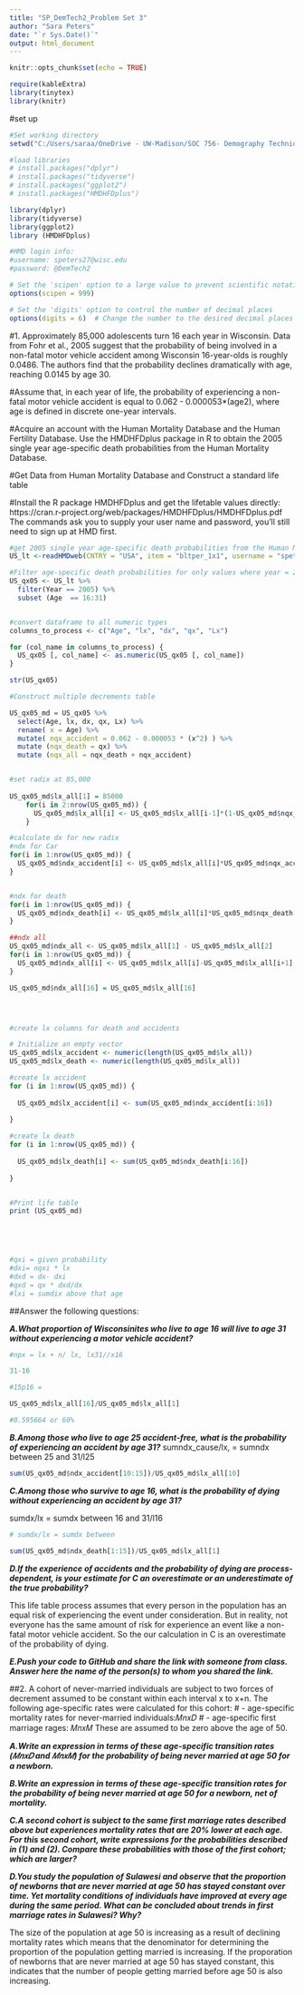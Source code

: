 ```yaml
---
title: "SP_DemTech2_Problem Set 3"
author: "Sara Peters"
date: "`r Sys.Date()`"
output: html_document
---
```


```r
knitr::opts_chunk$set(echo = TRUE)

require(kableExtra)
library(tinytex)
library(knitr)
```




#set up
```r

#Set working directory
setwd("C:/Users/saraa/OneDrive - UW-Madison/SOC 756- Demography Techniques II/Problem Sets/Problem Set 3")

#load libraries
# install.packages("dplyr")
# install.packages("tidyverse")
# install.packages("ggplot2")
# install.packages("HMDHFDplus")

library(dplyr)
library(tidyverse)
library(ggplot2)
library (HMDHFDplus)

#HMD login info:
#username: speters27@wisc.edu
#password: @DemTech2

# Set the 'scipen' option to a large value to prevent scientific notation
options(scipen = 999)

# Set the 'digits' option to control the number of decimal places
options(digits = 6)  # Change the number to the desired decimal places
```

#1. Approximately 85,000 adolescents turn 16 each year in Wisconsin. Data from Fohr et al., 2005 suggest that the probability of being involved in a non-fatal motor vehicle accident among Wisconsin 16-year-olds is roughly 0.0486. The authors find that the probability declines dramatically with age, reaching 0.0145 by age 30.

#Assume that, in each year of life, the probability of experiencing a non-fatal motor vehicle accident is equal to 0.062 - 0.000053*(age2), where age is defined in discrete one-year intervals.

#Acquire an account with the Human Mortality Database and the Human Fertility Database. Use the HMDHFDplus package in R to obtain the 2005 single year age-specific death probabilities from the Human Mortality Database. 


#Get Data from Human Mortality Database and Construct a standard life table

#Install the R package HMDHFDplus and get the lifetable values directly: https://cran.r-project.org/web/packages/HMDHFDplus/HMDHFDplus.pdf The commands ask you to supply your user name and password, you’ll still need to sign up at HMD first.
```r
#get 2005 single year age-specific death probabilities from the Human Mortality Database
US_lt <-readHMDweb(CNTRY = "USA", item = "bltper_1x1", username = "speters27@wisc.edu" , password = "@DemTech2" )

#Filter age-specific death probabilities for only values where year = 2005
US_qx05 <- US_lt %>% 
  filter(Year == 2005) %>% 
  subset (Age  == 16:31)


#convert dataframe to all numeric types
columns_to_process <- c("Age", "lx", "dx", "qx", "Lx")

for (col_name in columns_to_process) {
  US_qx05 [, col_name] <- as.numeric(US_qx05 [, col_name])
}

str(US_qx05)

#Construct multiple decrements table

US_qx05_md = US_qx05 %>% 
  select(Age, lx, dx, qx, Lx) %>%
  rename( x = Age) %>% 
  mutate( nqx_accident = 0.062 - 0.000053 * (x^2) ) %>% 
  mutate (nqx_death = qx) %>% 
  mutate (nqx_all = nqx_death + nqx_accident) 


#set radix at 85,000
  
US_qx05_md$lx_all[1] = 85000
    for(i in 2:nrow(US_qx05_md)) {
      US_qx05_md$lx_all[i] <- US_qx05_md$lx_all[i-1]*(1-US_qx05_md$nqx_all[i-1])
    }

#calculate dx for new radix
#ndx for Car
for(i in 1:nrow(US_qx05_md)) {
  US_qx05_md$ndx_accident[i] <- US_qx05_md$lx_all[i]*US_qx05_md$nqx_accident[i]
}


#ndx for death
for(i in 1:nrow(US_qx05_md)) {
  US_qx05_md$ndx_death[i] <- US_qx05_md$lx_all[i]*US_qx05_md$nqx_death[i]
}

##ndx all
US_qx05_md$ndx_all <- US_qx05_md$lx_all[1] - US_qx05_md$lx_all[2]
for(i in 1:nrow(US_qx05_md)) {
  US_qx05_md$ndx_all[i] <- US_qx05_md$lx_all[i]-US_qx05_md$lx_all[i+1]
}

US_qx05_md$ndx_all[16] = US_qx05_md$lx_all[16]




#create lx columns for death and accidents

# Initialize an empty vector 
US_qx05_md$lx_accident <- numeric(length(US_qx05_md$lx_all))
US_qx05_md$lx_death <- numeric(length(US_qx05_md$lx_all))

#create lx accident
for (i in 1:nrow(US_qx05_md)) {
  
  US_qx05_md$lx_accident[i] <- sum(US_qx05_md$ndx_accident[i:16])
  
}

#create lx death
for (i in 1:nrow(US_qx05_md)) {
  
  US_qx05_md$lx_death[i] <- sum(US_qx05_md$ndx_death[i:16])
  
}


#Print life table
print (US_qx05_md)




 
#qxi = given probability
#dxi= nqxi * lx
#dxd = dx- dxi
#qxd = qx * dxd/dx
#lxi = sumdix above that age

```




##Answer the following questions:

***A.What proportion of Wisconsinites who live to age 16 will live to age 31 without experiencing a motor vehicle accident?***

```r
#npx = lx + n/ lx, lx31//x16

31-16

#15p16 = 

US_qx05_md$lx_all[16]/US_qx05_md$lx_all[1]

#0.595664 or 60%


```




***B.Among those who live to age 25 accident-free, what is the probability of experiencing an accident by age 31?***
sumndx_cause/lx, = sumndx between 25 and 31/l25

```r


sum(US_qx05_md$ndx_accident[10:15])/US_qx05_md$lx_all[10]
```



***C.Among those who survive to age 16, what is the probability of dying without experiencing an accident by age 31?***

sumdx/lx = sumdx between 16 and 31/l16

```r
# sumdx/lx = sumdx between 

sum(US_qx05_md$ndx_death[1:15])/US_qx05_md$lx_all[1]

```



***D.If the experience of accidents and the probability of dying are process-dependent, is your estimate for C an overestimate or an underestimate of the true probability?***

This life table process assumes that every person in the population has an equal risk of experiencing the event under consideration. But in reality, not everyone has the same amount of risk for experience an event like a non-fatal motor vehicle accident. So the our calculation in C is an overestimate of the probability of dying. 


***E.Push your code to GitHub and share the link with someone from class. Answer here the name of the person(s) to whom you shared the link.***




##2. A cohort of never-married individuals are subject to two forces of decrement assumed to be constant within each interval x to x+n. The following age-specific rates were calculated for this cohort:
# - age-specific mortality rates for never-married individuals:𝑀𝑛𝑥𝐷
# - age-specific first marriage rages: 𝑀𝑛𝑥𝑀 These are assumed to be zero above the age of 50.

***A.Write an expression in terms of these age-specific transition rates (𝑀𝑛𝑥𝐷 and 𝑀𝑛𝑥𝑀) for the probability of being never married at age 50 for a newborn.*** 





***B.Write an expression in terms of these age-specific transition rates for the probability of being never married at age 50 for a newborn, net of mortality.***





***C.A second cohort is subject to the same first marriage rates described above but experiences mortality rates that are 20% lower at each age. For this second cohort, write expressions for the probabilities described in (1) and (2). Compare these probabilities with those of the first cohort; which are larger?***





***D.You study the population of Sulawesi and observe that the proportion of newborns that are never married at age 50 has stayed constant over time. Yet mortality conditions of individuals have improved at every age during the same period. What can be concluded about trends in first marriage rates in Sulawesi? Why?***

The size of the population at age 50 is increasing as a result of declining mortality rates which means that the denominator for determining the proportion of the population getting married is increasing. If the proporation of newborns that are never married at age 50 has stayed constant, this indicates that the number of people getting married before age 50 is also increasing. 

